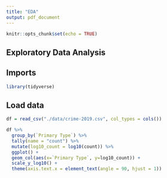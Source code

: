 ```yaml
---
title: "EDA"
output: pdf_document
---
```


```r
knitr::opts_chunk$set(echo = TRUE)
```

## Exploratory Data Analysis

## Imports
```r
library(tidyverse)
```

## Load data
```r
df = read_csv("./data/crime-2019.csv", col_types = cols())
```

```r
df %>%
  group_by(`Primary Type`) %>%
  tally(name = "count") %>%
  mutate(log10_count = log10(count)) %>%
  ggplot() +
  geom_col(aes(x=`Primary Type`, y=log10_count)) +
  scale_y_log10() +
  theme(axis.text.x = element_text(angle = 90, hjust = 1))
```

  